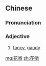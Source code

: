 ==Chinese==
{{zh-forms}}

===Pronunciation===
{{zh-pron
|m=huāshào
|cat=a
}}

===Adjective===
{{zh-adj}}

# [[fancy]], [[gaudy]]

[[mg:花哨]]
[[zh:花哨]]